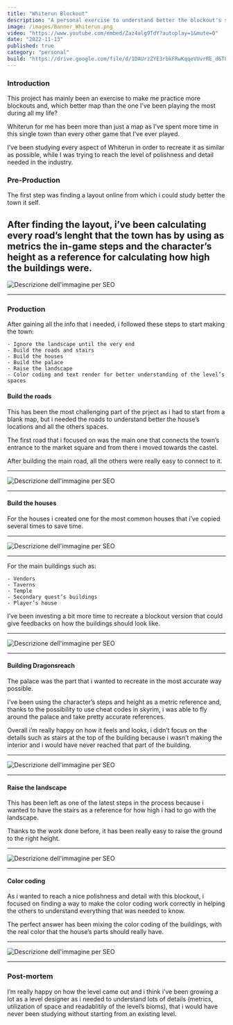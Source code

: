 ```yaml
---
title: "Whiterun Blockout"
description: "A personal exercise to understand better the blockout's steps"
image: /images/Banner_Whiterun.png
video: "https://www.youtube.com/embed/Zaz4alg9TdY?autoplay=1&mute=0"
date: "2022-11-13"
published: true
category: "personal"
build: "https://drive.google.com/file/d/1DAUrzZYE3rbkFRwKqqeVUvrRE_d6T8SZ/view?usp=drive_link"
---
```


### Introduction

This  project has mainly been an exercise to make me practice more blockouts and, 
which better map than the one I’ve been playing the most during all my life? 

Whiterun for me has been more than just a map as I’ve spent more time in this single town 
than every other game that I’ve ever played. 

I’ve been studying every aspect of Whiterun in order to recreate it as similar as possible, 
while I was trying to reach the level of polishness and detail needed in the industry.

### Pre-Production

The first step was finding a layout online from which i could study better the town it self. 

After finding the layout, i’ve been calculating every road’s lenght that the town has by using 
as metrics the in-game steps and the character’s height as a reference for calculating 
how high the buildings were. 
---

![Descrizione dell'immagine per SEO](/images/Layout.png "Layout comparison")

---

### Production

After gaining all the info that i needed, i followed these steps to start making the town:

    - Ignore the landscape until the very end 
    - Build the roads and stairs
    - Build the houses 
    - Build the palace 
    - Raise the landscape 
    - Color coding and text render for better understanding of the level’s spaces 

#### Build the roads

This has been the most challenging part of the prject as i had to start from a blank map, 
but i needed the roads to understand better the house’s locations and all the others spaces. 

The first road that i focused on was the main one that connects the town’s entrance to 
the market square and from there i moved towards the castel. 

After building the main road, all the others were really easy to connect to it. 

---

![Descrizione dell'immagine per SEO](/images/Roads.png "Roads")

---

#### Build the houses

For the houses i created one for the most common houses that i’ve copied several times 
to save time. 

---

![Descrizione dell'immagine per SEO](/images/NPC_house.png "NPC House")

---

For the main buildings such as: 

    - Vendors 
    - Taverns 
    - Temple
    - Secondary quest’s buildings
    - Player’s house 

I’ve been investing a bit more time to recreate a blockout version that could give feedbacks on 
how the buildings should look like. 

---

![Descrizione dell'immagine per SEO](/images/Houses_2.png "All houses")

---

#### Building Dragonsreach 

The palace was the part that i wanted to recreate in the most accurate way possible. 

I’ve been using the character’s steps and height as a metric reference and, thanks to the
possibility to use cheat codes in skyrim, i was able to fly around the palace and take pretty 
accurate references.

Overall i’m really happy on how it feels and looks, i didn’t focus on the details such as stairs
at the top of the building because i wasn’t making the interior and i would have never 
reached that part of the building. 

---

![Descrizione dell'immagine per SEO](/images/Palace.png "Dragonsreach")

---

#### Raise the landscape 

This has been left as one of the latest steps in the process because i wanted to have the stairs 
as a reference for how high i had to go with the landscape. 

Thanks to the work done before, it has been really easy to raise the ground to the right height. 

---

![Descrizione dell'immagine per SEO](/images/Landscape.png "Landscape")

---

#### Color coding

As i wanted to reach a nice polishness and detail with this blockout, i focused on finding a way
to make the color coding work correctly in helping the others to understand everything that was
needed to know. 

The perfect answer has been mixing the color coding of the buildings, with the real color that 
the house’s parts should really have. 

---

![Descrizione dell'immagine per SEO](/images/Color_coding.png "Color-coding")

---

### Post-mortem

I’m really happy on how the level came out and i think i’ve been growing a lot as a level designer 
as i needed to understand lots of details (metrics, utilization of space and readablitily of the 
level’s bioms), that i would have never been studying without starting from an existing level. 

